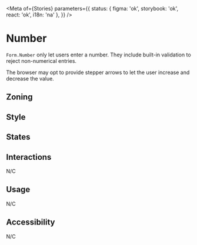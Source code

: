 

<Meta
	of={Stories}
	parameters={{
		status: { figma: 'ok', storybook: 'ok', react: 'ok', i18n: 'na' },
	}}
/>

# Number

`Form.Number` only let users enter a number. They include built-in validation to reject non-numerical entries.

The browser may opt to provide stepper arrows to let the user increase and decrease the value.

## Zoning

<FigmaImage
	src="https://www.figma.com/file/qc8oUSyVJM67gSsbTShftt/%F0%9F%93%90-Zoning?node-id=548%3A53"
	alt="zoning image for number inputs"
/>

## Style

## States

<Canvas>
	<Story of={Stories.Number} />
</Canvas>

## Interactions

N/C

## Usage

N/C

## Accessibility

N/C
